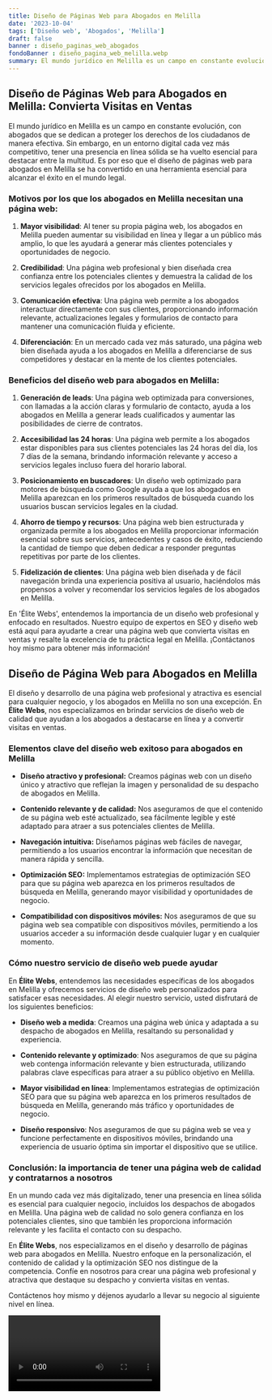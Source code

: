 ```yaml
---
title: Diseño de Páginas Web para Abogados en Melilla
date: '2023-10-04'
tags: ['Diseño web', 'Abogados', 'Melilla']
draft: false
banner : diseño_paginas_web_abogados
fondoBanner : diseño_pagina_web_melilla.webp
summary: El mundo jurídico en Melilla es un campo en constante evolución, con abogados que se dedican a proteger los derechos de los ciudadanos de manera efectiva. Sin embargo, en un entorno digital cada vez más competitivo, tener una presencia en línea sólida se ha vuelto esencial para destacar entre la multitud. Es por eso que el diseño de páginas web para abogados en Melilla se ha convertido en una herramienta esencial para alcanzar el éxito en el mundo legal.
---
```


## Diseño de Páginas Web para Abogados en Melilla: Convierta Visitas en Ventas

El mundo jurídico en Melilla es un campo en constante evolución, con abogados que se dedican a proteger los derechos de los ciudadanos de manera efectiva. Sin embargo, en un entorno digital cada vez más competitivo, tener una presencia en línea sólida se ha vuelto esencial para destacar entre la multitud. Es por eso que el diseño de páginas web para abogados en Melilla se ha convertido en una herramienta esencial para alcanzar el éxito en el mundo legal.

### Motivos por los que los abogados en Melilla necesitan una página web:

1. **Mayor visibilidad**: Al tener su propia página web, los abogados en Melilla pueden aumentar su visibilidad en línea y llegar a un público más amplio, lo que les ayudará a generar más clientes potenciales y oportunidades de negocio.

2. **Credibilidad**: Una página web profesional y bien diseñada crea confianza entre los potenciales clientes y demuestra la calidad de los servicios legales ofrecidos por los abogados en Melilla.

3. **Comunicación efectiva**: Una página web permite a los abogados interactuar directamente con sus clientes, proporcionando información relevante, actualizaciones legales y formularios de contacto para mantener una comunicación fluida y eficiente.

4. **Diferenciación**: En un mercado cada vez más saturado, una página web bien diseñada ayuda a los abogados en Melilla a diferenciarse de sus competidores y destacar en la mente de los clientes potenciales.

### Beneficios del diseño web para abogados en Melilla:

1. **Generación de leads**: Una página web optimizada para conversiones, con llamadas a la acción claras y formulario de contacto, ayuda a los abogados en Melilla a generar leads cualificados y aumentar las posibilidades de cierre de contratos.

2. **Accesibilidad las 24 horas**: Una página web permite a los abogados estar disponibles para sus clientes potenciales las 24 horas del día, los 7 días de la semana, brindando información relevante y acceso a servicios legales incluso fuera del horario laboral.

3. **Posicionamiento en buscadores**: Un diseño web optimizado para motores de búsqueda como Google ayuda a que los abogados en Melilla aparezcan en los primeros resultados de búsqueda cuando los usuarios buscan servicios legales en la ciudad.

4. **Ahorro de tiempo y recursos**: Una página web bien estructurada y organizada permite a los abogados en Melilla proporcionar información esencial sobre sus servicios, antecedentes y casos de éxito, reduciendo la cantidad de tiempo que deben dedicar a responder preguntas repetitivas por parte de los clientes.

5. **Fidelización de clientes**: Una página web bien diseñada y de fácil navegación brinda una experiencia positiva al usuario, haciéndolos más propensos a volver y recomendar los servicios legales de los abogados en Melilla.

En 'Élite Webs', entendemos la importancia de un diseño web profesional y enfocado en resultados. Nuestro equipo de expertos en SEO y diseño web está aquí para ayudarte a crear una página web que convierta visitas en ventas y resalte la excelencia de tu práctica legal en Melilla. ¡Contáctanos hoy mismo para obtener más información!

<GifSeo />

<Cta />

## **Diseño de Página Web para Abogados en Melilla**

El diseño y desarrollo de una página web profesional y atractiva es esencial para cualquier negocio, y los abogados en Melilla no son una excepción. En **Élite Webs**, nos especializamos en brindar servicios de diseño web de calidad que ayudan a los abogados a destacarse en línea y a convertir visitas en ventas.

### **Elementos clave del diseño web exitoso para abogados en Melilla**

- **Diseño atractivo y profesional:** Creamos páginas web con un diseño único y atractivo que reflejan la imagen y personalidad de su despacho de abogados en Melilla.

- **Contenido relevante y de calidad:** Nos aseguramos de que el contenido de su página web esté actualizado, sea fácilmente legible y esté adaptado para atraer a sus potenciales clientes de Melilla.

- **Navegación intuitiva:** Diseñamos páginas web fáciles de navegar, permitiendo a los usuarios encontrar la información que necesitan de manera rápida y sencilla.

- **Optimización SEO:** Implementamos estrategias de optimización SEO para que su página web aparezca en los primeros resultados de búsqueda en Melilla, generando mayor visibilidad y oportunidades de negocio.

- **Compatibilidad con dispositivos móviles:** Nos aseguramos de que su página web sea compatible con dispositivos móviles, permitiendo a los usuarios acceder a su información desde cualquier lugar y en cualquier momento.

### **Cómo nuestro servicio de diseño web puede ayudar**

En **Élite Webs**, entendemos las necesidades específicas de los abogados en Melilla y ofrecemos servicios de diseño web personalizados para satisfacer esas necesidades. Al elegir nuestro servicio, usted disfrutará de los siguientes beneficios:

- **Diseño web a medida**: Creamos una página web única y adaptada a su despacho de abogados en Melilla, resaltando su personalidad y experiencia.

- **Contenido relevante y optimizado**: Nos aseguramos de que su página web contenga información relevante y bien estructurada, utilizando palabras clave específicas para atraer a su público objetivo en Melilla.

- **Mayor visibilidad en línea**: Implementamos estrategias de optimización SEO para que su página web aparezca en los primeros resultados de búsqueda en Melilla, generando más tráfico y oportunidades de negocio.

- **Diseño responsivo**: Nos aseguramos de que su página web se vea y funcione perfectamente en dispositivos móviles, brindando una experiencia de usuario óptima sin importar el dispositivo que se utilice.

### **Conclusión: la importancia de tener una página web de calidad y contratarnos a nosotros**

En un mundo cada vez más digitalizado, tener una presencia en línea sólida es esencial para cualquier negocio, incluidos los despachos de abogados en Melilla. Una página web de calidad no solo genera confianza en los potenciales clientes, sino que también les proporciona información relevante y les facilita el contacto con su despacho.

En **Élite Webs**, nos especializamos en el diseño y desarrollo de páginas web para abogados en Melilla. Nuestro enfoque en la personalización, el contenido de calidad y la optimización SEO nos distingue de la competencia. Confíe en nosotros para crear una página web profesional y atractiva que destaque su despacho y convierta visitas en ventas.

Contáctenos hoy mismo y déjenos ayudarlo a llevar su negocio al siguiente nivel en línea.

<Video />

<CtaBot job='Abogados' city='Melilla'/>

<Gmaps query='Melilla+españa+maps' />